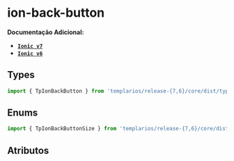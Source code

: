 
<Meta of={backButtonStories} />

# ion-back-button

**Documentação Adicional:**

- **[`Ionic v7`](https://ionicframework.com/docs/api/back-button)**
- **[`Ionic v6`](https://ionicframework.com/docs/v6/api/back-button)**

## Types

```ts
import { TpIonBackButton } from 'templarios/release-{7,6}/core/dist/types/interfaces';
```

## Enums

```ts
import { TpIonBackButtonSize } from 'templarios/release-{7,6}/core/dist/types/interfaces';
```

## Atributos

<Canvas of={backButtonStories.Default} />
<Controls of={backButtonStories.Default} />
